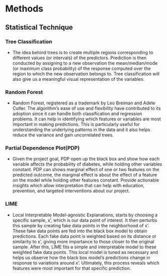# Methods

## Statistical Technique

### Tree Classification
- The idea behind trees is to create multiple regions corresponding to different values (or intervals) of the predictors. Prediction is then conducted by assigning to a new observation the mean/median/mode (or maximum class probability) of the response computed over the region to which the new observation belongs to. Tree classification will also give us a meaningful visual representation of the variables.

### Random Forest
- Random Forest, registered as a trademark by Leo Breiman and Adele Cutler. The algorithm's ease of use and flexibility have contributed to its adoption since it can handle both classification and regression problems. It can help in identifying which features or variables are most important in making predictions. This is particularly useful for understanding the underlying patterns in the data and it also helps reduce the variance and gain uncorrelated trees.

### Partial Dependence Plot(PDP)
- Given the project goal, PDP open up the black box and show how each variable affects the probability of diabetes, while holding other variables constant. PDP can shows marginal effect of one or two features on the predicted outcome, the marginal effect is about the effect of a feature on the model while holding other features constant. Provide actionable insights which allow interpretation that can help with education, prevention, and targeted interventions about our project.

### LIME
- Local Interpretable Model-agnostic Explanations, starts by choosing a specific sample, x', which is our data point of interest. It then perturbs this sample by creating fake data points in the neighborhood of x'. These fake data points are fed into the black box model to obtain predictions. Each fake data point is weighted based on its distance or similarity to x', giving more importance to those closer to the original sample. After this, LIME fits a simple and interpretable model to these weighted fake data points. This local model is tuned as necessary and helps us observe how the black box model’s predictions change in response to variations around x'. Ultimately, this process reveals which features were most important for that specific prediction.





